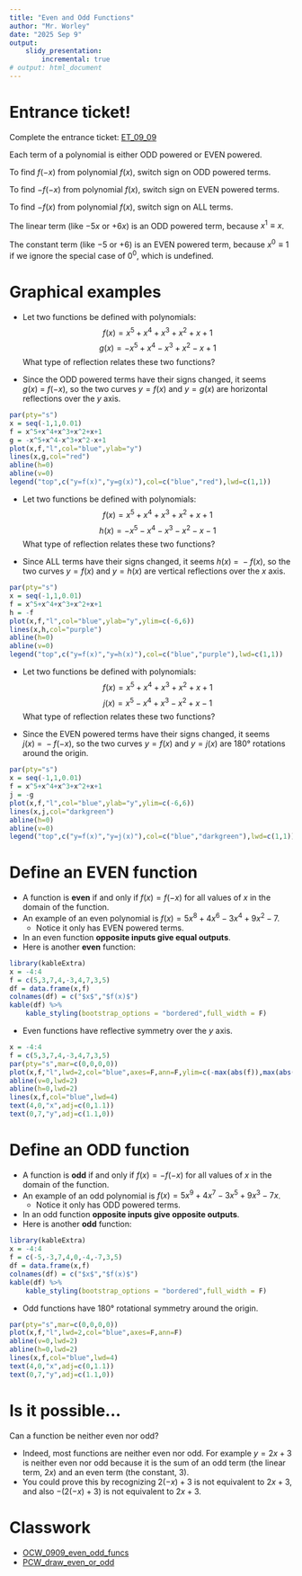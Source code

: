 ```yaml
---
title: "Even and Odd Functions"
author: "Mr. Worley"
date: "2025 Sep 9"
output:
    slidy_presentation:
        incremental: true
# output: html_document
---
```


# Entrance ticket!

Complete the entrance ticket: [ET_09_09](https://bart.instructure.com/courses/2110/quizzes/3171)

Each term of a polynomial is either ODD powered or EVEN powered.

To find $f(-x)$ from polynomial $f(x)$, switch sign on ODD powered terms.

To find $-f(-x)$ from polynomial $f(x)$, switch sign on EVEN powered terms.

To find $-f(x)$ from polynomial $f(x)$, switch sign on ALL terms.

The linear term (like $-5x$ or $+6x$) is an ODD powered term, because $x^1\equiv x$.

The constant term (like $-5$ or $+6$) is an EVEN powered term, because $x^0 \equiv 1$ if we ignore the special case of $0^0$, which is undefined.


# Graphical examples

* Let two functions be defined with polynomials:
$$f(x)=x^5+x^4+x^3+x^2+x+1$$
$$g(x)=-x^5+x^4-x^3+x^2-x+1$$
What type of reflection relates these two functions?

* Since the ODD powered terms have their signs changed, it seems $g(x)~=~f(-x)$, so the two curves $y=f(x)$ and $y=g(x)$ are horizontal reflections over the $y$ axis.\
```r
par(pty="s")
x = seq(-1,1,0.01)
f = x^5+x^4+x^3+x^2+x+1
g = -x^5+x^4-x^3+x^2-x+1
plot(x,f,"l",col="blue",ylab="y")
lines(x,g,col="red")
abline(h=0)
abline(v=0)
legend("top",c("y=f(x)","y=g(x)"),col=c("blue","red"),lwd=c(1,1))
```

* Let two functions be defined with polynomials:
$$f(x)=x^5+x^4+x^3+x^2+x+1$$
$$h(x)=-x^5-x^4-x^3-x^2-x-1$$
What type of reflection relates these two functions?

* Since ALL terms have their signs changed, it seems $h(x)~=~-f(x)$, so the two curves $y=f(x)$ and $y=h(x)$ are vertical reflections over the $x$ axis.\
```r
par(pty="s")
x = seq(-1,1,0.01)
f = x^5+x^4+x^3+x^2+x+1
h = -f
plot(x,f,"l",col="blue",ylab="y",ylim=c(-6,6))
lines(x,h,col="purple")
abline(h=0)
abline(v=0)
legend("top",c("y=f(x)","y=h(x)"),col=c("blue","purple"),lwd=c(1,1))
```

* Let two functions be defined with polynomials:
$$f(x)=x^5+x^4+x^3+x^2+x+1$$
$$j(x)=x^5-x^4+x^3-x^2+x-1$$
What type of reflection relates these two functions?

* Since the EVEN powered terms have their signs changed, it seems $j(x)~=~-f(-x)$, so the two curves $y=f(x)$ and $y=j(x)$ are 180° rotations around the origin.\
```r
par(pty="s")
x = seq(-1,1,0.01)
f = x^5+x^4+x^3+x^2+x+1
j = -g
plot(x,f,"l",col="blue",ylab="y",ylim=c(-6,6))
lines(x,j,col="darkgreen")
abline(h=0)
abline(v=0)
legend("top",c("y=f(x)","y=j(x)"),col=c("blue","darkgreen"),lwd=c(1,1))
```


# Define an EVEN function

* A function is **even** if and only if $f(x)=f(-x)$ for all values of $x$ in the domain of the function.
* An example of an even polynomial is $f(x)=5x^8+4x^6-3x^4+9x^2-7$.
    * Notice it only has EVEN powered terms.
* In an even function **opposite inputs give equal outputs**.
* Here is another **even** function:
```r
library(kableExtra)
x = -4:4
f = c(5,3,7,4,-3,4,7,3,5)
df = data.frame(x,f)
colnames(df) = c("$x$","$f(x)$")
kable(df) %>%
    kable_styling(bootstrap_options = "bordered",full_width = F)
```
* Even functions have reflective symmetry over the $y$ axis.\
```r
x = -4:4
f = c(5,3,7,4,-3,4,7,3,5)
par(pty="s",mar=c(0,0,0,0))
plot(x,f,"l",lwd=2,col="blue",axes=F,ann=F,ylim=c(-max(abs(f)),max(abs(f))))
abline(v=0,lwd=2)
abline(h=0,lwd=2)
lines(x,f,col="blue",lwd=4)
text(4,0,"x",adj=c(0,1.1))
text(0,7,"y",adj=c(1.1,0))

```


# Define an ODD function

* A function is **odd** if and only if $f(x)=-f(-x)$ for all values of $x$ in the domain of the function.
* An example of an odd polynomial is $f(x)=5x^9+4x^7-3x^5+9x^3-7x$.
    * Notice it only has ODD powered terms.
* In an odd function **opposite inputs give opposite outputs**.
* Here is another **odd** function:
```r
library(kableExtra)
x = -4:4
f = c(-5,-3,7,4,0,-4,-7,3,5)
df = data.frame(x,f)
colnames(df) = c("$x$","$f(x)$")
kable(df) %>%
    kable_styling(bootstrap_options = "bordered",full_width = F)
```
* Odd functions have 180° rotational symmetry around the origin.\
```r

par(pty="s",mar=c(0,0,0,0))
plot(x,f,"l",lwd=2,col="blue",axes=F,ann=F)
abline(v=0,lwd=2)
abline(h=0,lwd=2)
lines(x,f,col="blue",lwd=4)
text(4,0,"x",adj=c(0,1.1))
text(0,7,"y",adj=c(1.1,0))

```

# Is it possible...

Can a function be neither even nor odd?

* Indeed, most functions are neither even nor odd. For example $y=2x+3$ is neither even nor odd because it is the sum of an odd term (the linear term, $2x$) and an even term (the constant, $3$).
* You could prove this by recognizing $2(-x)+3$ is not equivalent to $2x+3$, and also $-(2(-x)+3)$ is not equivalent to $2x+3$.


# Classwork


* [OCW_0909_even_odd_funcs](https://bart.instructure.com/courses/2110/quizzes/3173)
* [PCW_draw_even_or_odd](https://chadworley.github.io/algtwo2026/daily_materials/day008/PCW_draw_even_or_odd/PCW/PCW_draw_even_or_odd.html)




